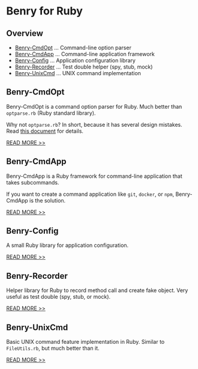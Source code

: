 # Benry for Ruby


## Overview

* [Benry-CmdOpt](#benry-cmdopt) ... Command-line option parser
* [Benry-CmdApp](#benry-cmdapp) ... Command-line application framework
* [Benry-Config](#benry-config) ... Application configuration library
* [Benry-Recorder](#benry-recorder) ... Test double helper (spy, stub, mock)
* [Benry-UnixCmd](#benry-unixcmd) ... UNIX command implementation


## Benry-CmdOpt

Benry-CmdOpt is a command option parser for Ruby.
Much better than ``optparse.rb`` (Ruby standard library).

Why not ``optparse.rb``? In short, because it has several design mistakes.
Read [this document](benry-cmdopt.html#why-not-optparserb) for details.

[READ MORE >>](benry-cmdopt.html)


## Benry-CmdApp

Benry-CmdApp is a Ruby framework for command-line application that takes subcommands.

If you want to create a command application like ``git``, ``docker``, or ``npm``,
Benry-CmdApp is the solution.

[READ MORE >>](https://github.com/kwatch/benry-ruby/tree/main/benry-cmdapp)


## Benry-Config

A small Ruby library for application configuration.

[READ MORE >>](https://github.com/kwatch/benry-ruby/tree/main/benry-config)


## Benry-Recorder

Helper library for Ruby to record method call and create fake object.
Very useful as test double (spy, stub, or mock).

[READ MORE >>](https://github.com/kwatch/benry-ruby/tree/main/benry-recorder)


## Benry-UnixCmd

Basic UNIX command feature implementation in Ruby.
Similar to ``FileUtils.rb``, but much better than it.

[READ MORE >>](https://github.com/kwatch/benry-ruby/tree/main/benry-unixcmd)
